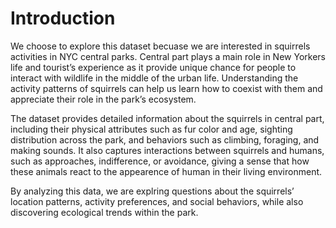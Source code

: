 # Introduction

We choose to explore this dataset becuase we are interested in squirrels activities in NYC central parks. Central part plays a main role in New Yorkers life and tourist's experience as it provide unique chance for people to interact with wildlife in the middle of the urban life. Understanding the activity patterns of squirrels can help us learn how to coexist with them and appreciate their role in the park’s ecosystem.

The dataset provides detailed information about the squirrels in central part, including their physical attributes such as fur color and age, sighting distribution across the park, and behaviors such as climbing, foraging, and making sounds. It also captures interactions between squirrels and humans, such as approaches, indifference, or avoidance, giving a sense that how these animals react to the appearence of human in their living environment. 

By analyzing this data, we are explring questions about the squirrels’ location patterns, activity preferences, and social behaviors, while also discovering ecological trends within the park. 


